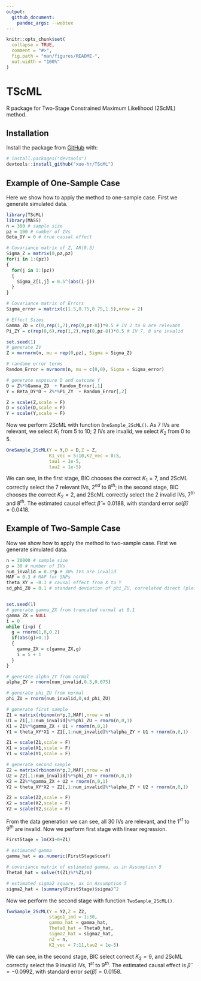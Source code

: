 ```yaml
---
output:
  github_document:
    pandoc_args: --webtex
---
```


<!-- README.md is generated from README.Rmd. Please edit that file -->

```r
knitr::opts_chunk$set(
  collapse = TRUE,
  comment = "#>",
  fig.path = "man/figures/README-",
  out.width = "100%"
)
```

# TScML

<!-- badges: start -->
<!-- badges: end -->

R package for Two-Stage Constrained Maximum Likelihood (2ScML) method.

## Installation

Install the package from [GitHub](https://github.com/) with:

``` r
# install.packages("devtools")
devtools::install_github("xue-hr/TScML")
```
## Example of One-Sample Case

Here we show how to apply the method to one-sample case. First we generate simulated data.

```r
library(TScML)
library(MASS)
n = 300 # sample size
pz = 100 # number of IVs
Beta_DY = 0 # true causal effect

# Covariance matrix of Z, AR(0.5)
Sigma_Z = matrix(0,pz,pz)
for(i in 1:(pz))
{
  for(j in 1:(pz))
  {
    Sigma_Z[i,j] = 0.5^(abs(i-j))
  }
}

# Covariance matrix of Errors
Sigma_error = matrix(c(1.5,0.75,0.75,1.5),nrow = 2)

# Effect Sizes
Gamma_ZD = c(0,rep(1,7),rep(0,pz-8))*0.5 # IV 2 to 8 are relevant
Pi_ZY = c(rep(0,6),rep(1,2),rep(0,pz-8))*0.5 # IV 7, 8 are invalid

set.seed(1)
# generate IV
Z = mvrnorm(n, mu = rep(0,pz), Sigma = Sigma_Z)

# randome error terms
Random_Error = mvrnorm(n, mu = c(0,0), Sigma = Sigma_error)

# generate exposure D and outcome Y
D = Z%*%Gamma_ZD  + Random_Error[,1]
Y = Beta_DY*D + Z%*%Pi_ZY  + Random_Error[,2]

Z = scale(Z,scale = F)
D = scale(D,scale = F)
Y = scale(Y,scale = F)

```

Now we perform 2ScML with function `OneSample_2ScML()`. As 7 IVs are relevant, we select $K_1$ from 5 to 10; 2 IVs are invalid, we select $K_2$ from 0 to 5.

```r
OneSample_2ScML(Y = Y,D = D,Z = Z,
                K1_vec = 5:10,K2_vec = 0:5,
                tau1 = 1e-5,
                tau2 = 1e-5)
```
We can see, in the first stage, BIC chooses the correct $K_1 = 7$, and 2ScML correctly select the 7 relevant IVs, $2^{nd}$ to $8^{th}$; in the second stage, BIC chooses the correct $K_2 = 2$, and 2ScML correctly select the 2 invalid IVs, $7^{th}$ and $8^{th}$. The estimated causal effect $\hat{\beta} = 0.0188$, with standard error $se(\hat{\beta}) = 0.0418$.

## Example of Two-Sample Case

Now we show how to apply the method to two-sample case. First we generate simulated data.

```r
n = 20000 # sample size
p = 30 # number of IVs
num_invalid = 0.3*p # 30% IVs are invalid
MAF = 0.3 # MAF for SNPs
theta_XY = -0.1 # causal effect from X to Y
sd_phi_ZU = 0.1 # standard deviation of phi_ZU, correlated direct (pleiotropic) effects


set.seed(1)
# generate gamma_ZX from truncated normal at 0.1
gamma_ZX = NULL
i = 0
while (i<p) {
  g = rnorm(1,0,0.2)
  if(abs(g)>0.1)
  {
    gamma_ZX = c(gamma_ZX,g)
    i = i + 1
  }
}

# generate alpha_ZY from normal
alpha_ZY = rnorm(num_invalid,0.5,0.075)

# generate phi_ZU from normal
phi_ZU = rnorm(num_invalid,0,sd_phi_ZU)

# generate first sample
Z1 = matrix(rbinom(n*p,2,MAF),nrow = n)
U1 = Z1[,1:num_invalid]%*%phi_ZU + rnorm(n,0,1)
X1 = Z1%*%gamma_ZX + U1 + rnorm(n,0,1)
Y1 = theta_XY*X1 + Z1[,1:num_invalid]%*%alpha_ZY + U1 + rnorm(n,0,1)

Z1 = scale(Z1,scale = F)
X1 = scale(X1,scale = F)
Y1 = scale(Y1,scale = F)

# generate second sample
Z2 = matrix(rbinom(n*p,2,MAF),nrow = n)
U2 = Z2[,1:num_invalid]%*%phi_ZU + rnorm(n,0,1)
X2 = Z2%*%gamma_ZX + U2 + rnorm(n,0,1)
Y2 = theta_XY*X2 + Z2[,1:num_invalid]%*%alpha_ZY + U2 + rnorm(n,0,1)

Z2 = scale(Z2,scale = F)
X2 = scale(X2,scale = F)
Y2 = scale(Y2,scale = F)

```

From the data generation we can see, all 30 IVs are relevant, and the $1^{st}$ to $9^{th}$ are invalid. Now we perform first stage with linear regression.

```r
FirstStage = lm(X1~0+Z1)

# estimated gamma
gamma_hat = as.numeric(FirstStage$coef) 

# covariance matrix of estimated gamma, as in Assumption 5
Theta0_hat = solve(t(Z1)%*%Z1/n) 

# estimated sigma2 square, as in Assumption 5
sigma2_hat = (summary(FirstStage)$sigma)^2 
```

Now we perform the second stage with function `TwoSample_2ScML()`.
```r
TwoSample_2ScML(Y = Y2,Z = Z2,
                stage1_ind = 1:30,
                gamma_hat = gamma_hat,
                Theta0_hat = Theta0_hat,
                sigma2_hat = sigma2_hat,
                n2 = n,
                K2_vec = 7:11,tau2 = 1e-5)
```
                
We can see, in the second stage, BIC select correct $K_2 = 9$, and 2ScML correctly select the 9 invalid IVs, $1^{st}$ to $9^{th}$. The estimated causal effect is $\hat{\beta} = -0.0992$, with standard error $se(\hat{\beta}) = 0.0158$.
